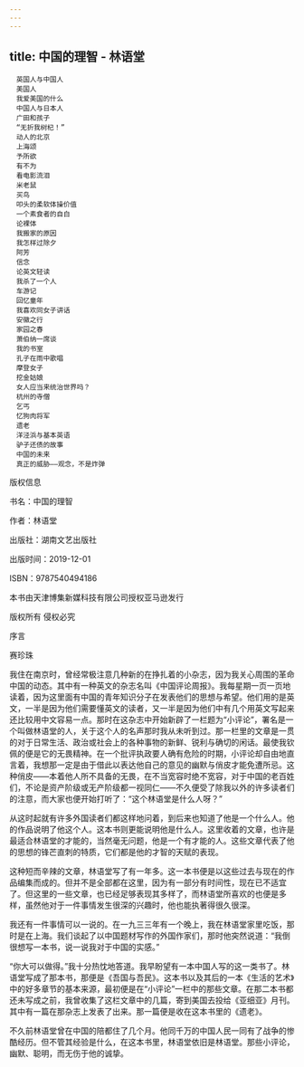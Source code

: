 ```yaml
---
---
---
```

title: 中国的理智 - 林语堂
---


```
　英国人与中国人
　美国人
　我爱美国的什么
　中国人与日本人
　广田和孩子
　“无折我树杞！”
　动人的北京
　上海颂
　予所欲
　有不为
　看电影流泪
　米老鼠
　买鸟
　叩头的柔软体操价值
　一个素食者的自白
　论裸体
　我搬家的原因
　我怎样过除夕
　阿芳
　信念
　论英文轻读
　我杀了一个人
　车游记
　回忆童年
　我喜欢同女子讲话
　安徽之行
　家园之春
　萧伯纳一席谈
　我的书室
　孔子在雨中歌唱
　摩登女子
　挖金姑娘
　女人应当来统治世界吗？
　杭州的寺僧
　乞丐
　忆狗肉将军
　遗老
　洋泾浜与基本英语
　驴子还债的故事
　中国的未来
　真正的威胁——观念，不是炸弹
```

版权信息


书名：中国的理智

作者：林语堂

出版社：湖南文艺出版社

出版时间：2019-12-01

ISBN：9787540494186

本书由天津博集新媒科技有限公司授权亚马逊发行

版权所有 侵权必究












序言


赛珍珠

我住在南京时，曾经常极注意几种新的在挣扎着的小杂志，因为我关心周围的革命中国的动态。其中有一种英文的杂志名叫《中国评论周报》。我每星期一页一页地读着，因为这里面有中国的青年知识分子在发表他们的思想与希望。他们用的是英文，一半是因为他们需要懂英文的读者，又一半是因为他们中有几个用英文写起来还比较用中文容易一点。那时在这杂志中开始新辟了一栏题为“小评论”，署名是一个叫做林语堂的人，关于这个人的名声那时我从未听到过。那一栏里的文章是一贯的对于日常生活、政治或社会上的各种事物的新鲜、锐利与确切的闲话。最使我钦佩的便是它的无畏精神。在一个批评执政要人确有危险的时期，小评论却自由地直言着，我想那一定是由于借此以表达他自己的意见的幽默与俏皮才能免遭所忌。这种俏皮——本着他人所不具备的无畏，在不当宽容时绝不宽容，对于中国的老百姓们，不论是资产阶级或无产阶级都一视同仁——不久便受了除我以外的许多读者们的注意，而大家也便开始打听了：“这个林语堂是什么人呀？”

从这时起就有许多外国读者们都这样地问着，到后来也知道了他是一个什么人。他的作品说明了他这个人。这本书则更能说明他是什么人。这里收着的文章，也许是最适合林语堂的才能的，当然毫无问题，他是一个有才能的人。这些文章代表了他的思想的锋芒直刺的特质，它们都是他的才智的天赋的表现。

这种短而辛辣的文章，林语堂写了有一年多。这一本书便是以这些过去与现在的作品编集而成的。但并不是全部都在这里，因为有一部分有时间性，现在已不适宜了。但这里的一些文章，也已经足够表现其多样了，而林语堂所喜欢的也便是多样，虽然他对于一件事情发生很深的兴趣时，他也能执著得很久很深。

我还有一件事情可以一说的。在一九三三年有一个晚上，我在林语堂家里吃饭，那时是在上海。我们谈起了以中国题材写作的外国作家们，那时他突然说道：“我倒很想写一本书，说一说我对于中国的实感。”

“你大可以做得。”我十分热忱地答道。我早盼望有一本中国人写的这一类书了。林语堂写成了那本书，那便是《吾国与吾民》。这本书以及其后的一本《生活的艺术》中的好多章节的基本来源，最初便是在“小评论”一栏中的那些文章。在那二本书都还未写成之前，我曾收集了这栏文章中的几篇，寄到美国去投给《亚细亚》月刊。其中有一篇在那杂志上发表了出来。那一篇便是收在这本书里的《遗老》。

不久前林语堂曾在中国的陪都住了几个月。他同千万的中国人民一同有了战争的惨酷经历。但不管其经验是什么，在这本书里，林语堂依旧是林语堂。那些小评论，幽默、聪明，而无伤于他的诚挚。